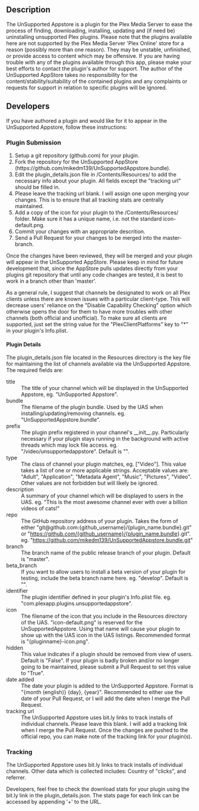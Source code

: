 == Description ==
The UnSupported Appstore is a plugin for the Plex Media Server to ease the process of finding, downloading, installing, updating and (if need be) uninstalling unsupported Plex plugins.
Please note that the plugins available here are not supported by the Plex Media Server 'Plex Online' store for a reason (possibly more than one reason).
They may be unstable, unfinished, or provide access to content which may be offensive.
If you are having trouble with any of the plugins available through this app, please make your best efforts to contact the plugin's author for support.
The author of the UnSupported AppStore takes no responsibility for the content/stability/suitability of the contained plugins and any complaints or requests for support in relation to specific plugins will be ignored.

== Developers ==
If you have authored a plugin and would like for it to appear in the UnSupported Appstore, follow these instructions:

=== Plugin Submission ===
#Setup a git repository (github.com) for your plugin.
#Fork the repository for the UnSupported AppStore (https://github.com/mikedm139/UnSupportedAppstore.bundle).
#Edit the plugin_details.json file in /Contents/Resources/ to add the necessary info about your plugin. All fields except the "tracking url" should be filled in.
#Please leave the tracking url blank. I will assign one upon merging your changes. This is to ensure that all tracking stats are centrally maintained.
#Add a copy of the icon for your plugin to the /Contents/Resources/ folder. Make sure it has a unique name, i.e. not the standard icon-default.png.
#Commit your changes with an appropriate descrition.
#Send a Pull Request for your changes to be merged into the master-branch.

Once the changes have been reviewed, they will be merged and your plugin will appear in the UnSupported AppStore.
Please keep in mind for future development that, since the AppStore pulls updates directly from your plugins git repository that until any code changes are tested, it is best to work in a branch other than 'master'.

As a general rule, I suggest that channels be designated to work on all Plex clients unless there are known issues with a particular client-type.
This will decrease users' reliance on the "Disable Capability Checking" option which otherwise opens the door for them to have more troubles with other channels (both official and unofficial).
To make sure all clients are supported, just set the string value for the "PlexClientPlatforms" key to "*" in your plugin's Info.plist.

==== Plugin Details ====
The plugin_details.json file located in the Resources directory is the key file for maintaining the list of channels available via the UnSupported Appstore. The required fields are:
;title
: The title of your channel which will be displayed in the UnSupported Appstore, eg. "UnSupported Appstore".
;bundle
: The filename of the plugin bundle. Used by the UAS when installing/updating/removing channels. eg. "UnSupportedAppstore.bundle".
;prefix
: The plugin prefix registered in your channel's __init__.py. Particularly necessary if your plugin stays running in the background with active threads which may lock file access. eg. "/video/unsupportedappstore". Default is "".
;type
: The class of channel your plugin matches, eg. ["Video"]. This value takes a list of one or more applicable strings. Acceptable values are: "Adult", "Application", "Metadata Agent", "Music", "Pictures", "Video". Other values are not forbidden but will likely be ignored.
;description
: A summary of your channel which will be displayed to users in the UAS. eg. "This is the most awesome channel ever with over a billion videos of cats!"
;repo
: The GitHub repository address of your plugin. Takes the form of either "git@github.com:{github_username}/{plugin_name.bundle}.git" or "https://github.com/{github_username}/{plugin_name.bundle}.git". eg. "https://github.com/mikedm139/UnSupportedAppstore.bundle.git"
;branch
: The branch name of the public release branch of your plugin. Default is "master".
;beta_branch
: If you want to allow users to install a beta version of your plugin for testing, include the beta branch name here. eg. "develop". Default is "".
;identifier
: The plugin identifier defined in your plugin's Info.plist file. eg. "com.plexapp.plugins.unsupportedappstore".
;icon
: The filename of the icon that you include in the Resources directory of the UAS. "icon-default.png" is reserved for the UnSupportedAppstore. Using that name will cause your plugin to show up with the UAS icon in the UAS listings. Recommended format is "{pluginname}-icon.png".
;hidden
: This value indicates if a plugin should be removed from view of users. Default is "False". If your plugin is badly broken and/or no longer going to be maintained, please submit a Pull Request to set this value to "True".
;date added
: The date your plugin is added to the UnSupported Appstore. Format is "{month (english)} {day}, {year}". Recommended to either use the date of your Pull Request, or I will add the date when I merge the Pull Request.
;tracking url
: The UnSupported Appstore uses bit.ly links to track installs of individual channels. Please leave this blank. I will add a tracking link when I merge the Pull Request. Once the changes are pushed to the official repo, you can make note of the tracking link for your plugin(s).

=== Tracking ===

The UnSupported Appstore uses bit.ly links to track installs of individual channels. Other data which is collected includes: Country of "clicks", and referrer.

Developers, feel free to check the download stats for your plugin using the bit.ly link in the plugin_details.json. The stats page for each link can be accessed by appending '+' to the URL.

